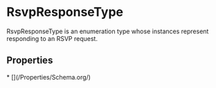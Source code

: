# RsvpResponseType

RsvpResponseType is an enumeration type whose instances represent responding to an RSVP request.

## Properties

<Grid>
* [](/Properties/Schema.org/)

</Grid>

